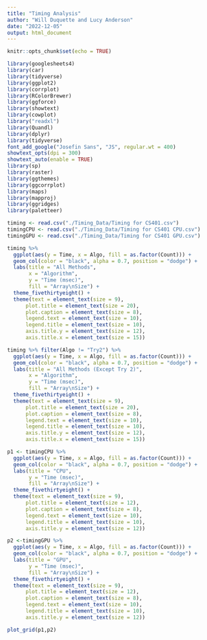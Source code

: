 ```yaml
---
title: "Timing Analysis"
author: "Will Duquette and Lucy Anderson"
date: "2022-12-05"
output: html_document
---
```


```r
knitr::opts_chunk$set(echo = TRUE)

library(googlesheets4)
library(car)
library(tidyverse)
library(ggplot2)
library(corrplot)
library(RColorBrewer)
library(ggforce)
library(showtext)
library(cowplot)
library("readxl")
library(Quandl)
library(dplyr)
library(tidyverse)
font_add_google("Josefin Sans", "JS", regular.wt = 400)
showtext_opts(dpi = 300)
showtext_auto(enable = TRUE)
library(sp)
library(raster)
library(ggthemes)
library(ggcorrplot)
library(maps)
library(mapproj)
library(ggridges)
library(paletteer)
```

```r
timing <- read.csv("./Timing_Data/Timing for CS401.csv")
timingCPU <- read.csv("./Timing_Data/Timing for CS401 CPU.csv")
timingGPU <- read.csv("./Timing_Data/Timing for CS401 GPU.csv")
```



```r
timing %>% 
  ggplot(aes(y = Time, x = Algo, fill = as.factor(Count))) +
  geom_col(color = "black", alpha = 0.7, position = "dodge") +
  labs(title = "All Methods",
       x = "Algorithm",
       y = "Time (msec)",
       fill = "Array\nSize") +
  theme_fivethirtyeight() +
  theme(text = element_text(size = 9),
      plot.title = element_text(size = 20),
      plot.caption = element_text(size = 8),
      legend.text = element_text(size = 10),
      legend.title = element_text(size = 10),
      axis.title.y = element_text(size = 12),
      axis.title.x = element_text(size = 15))

timing %>% filter(Algo != "Try2") %>% 
  ggplot(aes(y = Time, x = Algo, fill = as.factor(Count))) +
  geom_col(color = "black", alpha = 0.7, position = "dodge") +
  labs(title = "All Methods (Except Try 2)",
       x = "Algorithm",
       y = "Time (msec)",
       fill = "Array\nSize") +
  theme_fivethirtyeight() +
  theme(text = element_text(size = 9),
      plot.title = element_text(size = 20),
      plot.caption = element_text(size = 8),
      legend.text = element_text(size = 10),
      legend.title = element_text(size = 10),
      axis.title.y = element_text(size = 12),
      axis.title.x = element_text(size = 15))
```





```r
p1 <- timingCPU %>% 
  ggplot(aes(y = Time, x = Algo, fill = as.factor(Count))) +
  geom_col(color = "black", alpha = 0.7, position = "dodge") +
  labs(title = "CPU",
       y = "Time (msec)",
       fill = "Array\nSize") +
  theme_fivethirtyeight() +
  theme(text = element_text(size = 9),
      plot.title = element_text(size = 12),
      plot.caption = element_text(size = 8),
      legend.text = element_text(size = 10),
      legend.title = element_text(size = 10),
      axis.title.y = element_text(size = 12))
```

```r
p2 <-timingGPU %>% 
  ggplot(aes(y = Time, x = Algo, fill = as.factor(Count))) +
  geom_col(color = "black", alpha = 0.7, position = "dodge") +
  labs(title = "GPU",
       y = "Time (msec)",
       fill = "Array\nSize") +
  theme_fivethirtyeight() +
  theme(text = element_text(size = 9),
      plot.title = element_text(size = 12),
      plot.caption = element_text(size = 8),
      legend.text = element_text(size = 10),
      legend.title = element_text(size = 10),
      axis.title.y = element_text(size = 12))
```

```r
plot_grid(p1,p2)
```







